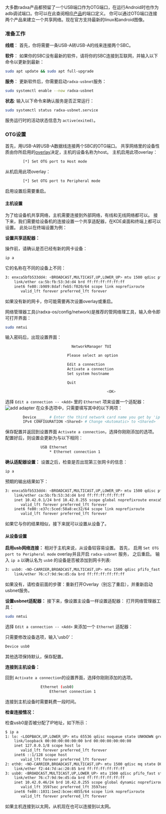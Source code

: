大多数radxa产品都预留了一个USB端口作为OTG端口，在运行Android时也作为adb调试端口。你可以在此查阅相应[产品](https://radxa.com/products)的端口定义。
你可以通过OTG端口连接两个产品来建立一个共享网络。现在官方支持最新的linux和android图像。

### 准备工作

**线缆**： 首先，你将需要一条USB-A转USB-A的线来连接两个SBC。

**软件**： 如果你的SBC没有最新的软件，请将你的SBC连接到互联网，并输入以下命令以更新到最新：

```bash
sudo apt update && sudo apt full-upgrade
```

**服务**： 更新软件后，你需要启动`radxa-usbnet`服务：

```bash
sudo systemctl enable --now radxa-usbnet
```

**状态**: 输入以下命令来确认服务是否正常运行：

```bash
sudo systemctl status radxa-usbnet.service
```

服务运行时的活动状态信息为 `active(exited)`。

### OTG设置

首先，用USB-A转USB-A数据线连接两个SBC的OTG端口。
共享网络里的设备性质由你所启用的[overlay](../os-config/rsetup#overlay)决定，主机的设备名称为host。
主机启用此项overlay：

```bash
		[*] Set OTG port to Host mode
```

从机启用此项overlay：

```bash
		[*] Set OTG port to Peripheral mode
```

启用设置后需要重启。

#### 主机设置

为了给设备机共享网络，主机需要连接到外部网络，有线和无线网络都可以。
接下来，我们需要给设备机的连接设置一个共享适配器，在KDE桌面和终端上都可以设置。
此处以在终端设置为例：

**设置共享适配器：**

操作前，请确认是否已经有新的网卡设备：

```bash
ip a
```

它的名称在不同的设备上不同：

```bash
3: enxca5bfb533dd4: <BROADCAST,MULTICAST,UP,LOWER_UP> mtu 1500 qdisc pfifo_fast state UP group default qlen 1000
    link/ether ca:5b:fb:53:3d:d4 brd ff:ff:ff:ff:ff:ff
    inet6 fe80::b989:8daf:feb5:f020/64 scope link noprefixroute
       valid_lft forever preferred_lft forever
```

如果没有新的网卡，你可能需要再次设置overlay或重启。

网络管理器工具(/radxa-os/config/network)是推荐的管网络理工具，输入命令即可打开界面：

```bash
sudo nmtui
```

输入密码后，出现设置界面：

```bash
                              NetworkManager TUI

                            Please select an option

                            Edit a connection
                            Activate a connection
                            Set system hostname

                            Quit

                                              <OK>
```

选择 `Edit a connection -- <Add>` 里的 `Ethernet` 项来设置一个适配器：
![add adapter](/img/configuration/add_adapter.webp)
在众多选项中，只需要填写其中的以下两项：

```bash
        Device____  # Enter the third network card name you get by 'ip a', like: enxca5bfb533dd4
        IPv4 CONFIGURATION <Shared> # Change <Automatic> to <Shared>
```

保存配置并返回到设置界面 `Activate a connection`，选择你刚刚添加的选项。
配置好后，则设置会更新为与以下相同：

```bash
                USB Ethernet
                    * Ethernet connection 1
```

**确认适配器设置：**
设置之后，检查是否出现第三张网卡的信息：

```bash
ip a
```

预期的输出结果如下：

```bash
3: enxca5bfb533dd4: <BROADCAST,MULTICAST,UP,LOWER_UP> mtu 1500 qdisc pfifo_fast state UP group default qlen 1000
    link/ether ca:5b:fb:53:3d:d4 brd ff:ff:ff:ff:ff:ff
    inet 10.42.0.1/24 brd 10.42.0.255 scope global noprefixroute enxca5bfb533dd4
       valid_lft forever preferred_lft forever
    inet6 fe80::e37c:5ced:58a8:ec32/64 scope link noprefixroute
       valid_lft forever preferred_lft forever

```

如果它与你的结果相似，接下来就可以设置从设备了。

#### 从设备设置

**启用usb网络连接：**
相对于主机来说，从设备较容易设置。
首先， 启用 `Set OTG port to Peripheral mode` overlay并且开启 `radxa-usbnet` 服务， 之后重启。
输入 `ip a` 以确认名为 `usb0` 的设备是否被添加到网卡列表:

```bash
3: usb0: <NO-CARRIER,BROADCAST,MULTICAST,UP> mtu 1500 qdisc pfifo_fast state DOWN group default qlen 1000
    link/ether 76:c7:9d:9e:d5:da brd ff:ff:ff:ff:ff:ff
```

如果没有，请检查前面的步骤：重新打开Overlay（别忘了重启），并重新启动usbnet服务。

**设置usbnet适配器：**
接下来，像设置主设备一样设置适配器：
打开网络管理器工具：

```bash
sudo nmtui
```

选择 `Edit a connection -- <Add>` 来添加一个 `Ethernet` 适配器：

只需要修改设备选项，输入'usb0'：

```bash
Device usb0
```

其他选项保持默认，保存配置。

**连接到主机设备：**

回到 `Activate a connection`的设置界面，选择你刚刚添加的选项。

```bash
                Ethernet (usb0)
                    Ethernet connection 1
```

连接到主机设备时需要耗费一段时间。

**检查连接情况：**

检查usb0是否被分配了IP地址，如下所示：

```bash
$ ip a
1: lo: <LOOPBACK,UP,LOWER_UP> mtu 65536 qdisc noqueue state UNKNOWN group default qlen 1000
    link/loopback 00:00:00:00:00:00 brd 00:00:00:00:00:00
    inet 127.0.0.1/8 scope host lo
       valid_lft forever preferred_lft forever
    inet6 ::1/128 scope host
       valid_lft forever preferred_lft forever
2: eth0: <NO-CARRIER,BROADCAST,MULTICAST,UP> mtu 1500 qdisc mq state DOWN group default qlen 1000
    link/ether f2:44:7d:ac:20:85 brd ff:ff:ff:ff:ff:ff
3: usb0: <BROADCAST,MULTICAST,UP,LOWER_UP> mtu 1500 qdisc pfifo_fast state UP group default qlen 1000
    link/ether 76:c7:9d:9e:d5:da brd ff:ff:ff:ff:ff:ff
    inet 10.42.0.46/24 brd 10.42.0.255 scope global dynamic noprefixroute usb0
       valid_lft 3597sec preferred_lft 3597sec
    inet6 fe80::1031:1ee2:bcee:4855/64 scope link noprefixroute
       valid_lft forever preferred_lft forever
```

如果主机连接到以太网，从机现在也可以连接到以太网。
